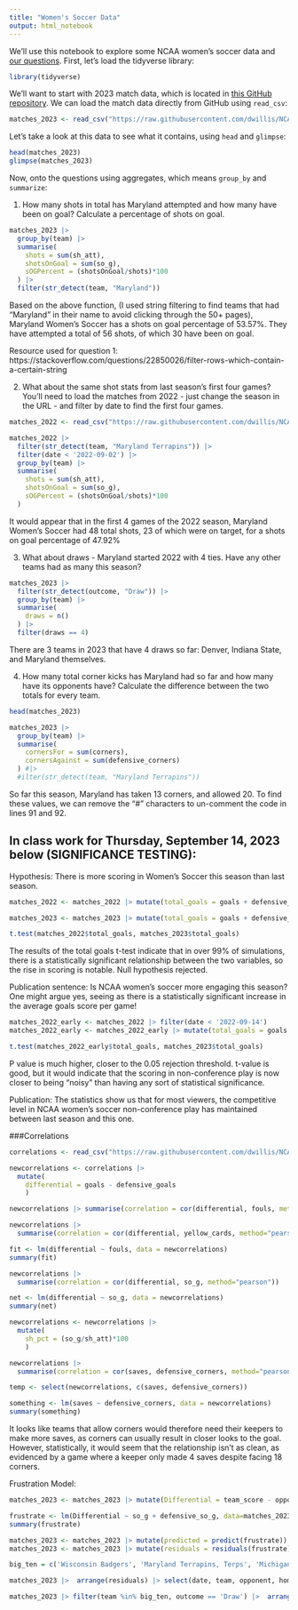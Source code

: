 ```yaml
---
title: "Women's Soccer Data"
output: html_notebook
---
```


We'll use this notebook to explore some NCAA women's soccer data and [our questions](https://docs.google.com/spreadsheets/d/1kTSrnl1URmcexIWLDMWqDnp3q-c2OS45uifnhjp10n4/edit#gid=0). First, let's load the tidyverse library:

```r
library(tidyverse)
```

We'll want to start with 2023 match data, which is located in [this GitHub repository](https://github.com/dwillis/NCAAWomensSoccerData). We can load the match data directly from GitHub using `read_csv`:


```r
matches_2023 <- read_csv("https://raw.githubusercontent.com/dwillis/NCAAWomensSoccerData/main/data/ncaa_womens_soccer_matchstats_2023.csv")
```

Let's take a look at this data to see what it contains, using `head` and `glimpse`:

```r
head(matches_2023)
glimpse(matches_2023)
```

Now, onto the questions using aggregates, which means `group_by` and `summarize`:

1. How many shots in total has Maryland attempted and how many have been on goal? Calculate a percentage of shots on goal.

```r
matches_2023 |>
  group_by(team) |>
  summarise(
    shots = sum(sh_att),
    shotsOnGoal = sum(so_g),
    sOGPercent = (shotsOnGoal/shots)*100
  ) |> 
  filter(str_detect(team, "Maryland"))
```
Based on the above function, (I used string filtering to find teams that had "Maryland" in their name to avoid clicking through the 50+ pages), Maryland Women's Soccer has a shots on goal percentage of 53.57%. They have attempted a total of 56 shots, of which 30 have been on goal.

Resource used for question 1: https://stackoverflow.com/questions/22850026/filter-rows-which-contain-a-certain-string


2. What about the same shot stats from last season's first four games? You'll need to load the matches from 2022 - just change the season in the URL - and filter by date to find the first four games.

```r
matches_2022 <- read_csv("https://raw.githubusercontent.com/dwillis/NCAAWomensSoccerData/main/data/ncaa_womens_soccer_matchstats_2022.csv")

matches_2022 |>
  filter(str_detect(team, "Maryland Terrapins")) |>
  filter(date < '2022-09-02') |>
  group_by(team) |>
  summarise(
    shots = sum(sh_att),
    shotsOnGoal = sum(so_g),
    sOGPercent = (shotsOnGoal/shots)*100
  )


```
It would appear that in the first 4 games of the 2022 season, Maryland Women's Soccer had 48 total shots, 23 of which were on target, for a shots on goal percentage of 47.92%



3. What about draws - Maryland started 2022 with 4 ties. Have any other teams had as many this season?

```r
matches_2023 |>
  filter(str_detect(outcome, "Draw")) |>
  group_by(team) |>
  summarise(
    draws = n()
  ) |>
  filter(draws == 4)
```
There are 3 teams in 2023 that have 4 draws so far: Denver, Indiana State, and Maryland themselves.



4. How many total corner kicks has Maryland had so far and how many have its opponents have? Calculate the difference between the two totals for every team.

```r
head(matches_2023)

matches_2023 |>
  group_by(team) |>
  summarise(
    cornersFor = sum(corners),
    cornersAgainst = sum(defensive_corners)
  ) #|>
  #ilter(str_detect(team, "Maryland Terrapins"))
```

So far this season, Maryland has taken 13 corners, and allowed 20. To find these values, we can remove the "#" characters to un-comment the code in lines 91 and 92.

## In class work for Thursday, September 14, 2023 below (SIGNIFICANCE TESTING):

Hypothesis: There is more scoring in Women's Soccer this season than last season.

```r
matches_2022 <- matches_2022 |> mutate(total_goals = goals + defensive_goals)

matches_2023 <- matches_2023 |> mutate(total_goals = goals + defensive_goals)
```
```r
t.test(matches_2022$total_goals, matches_2023$total_goals)
```

The results of the total goals t-test indicate that in over 99% of simulations, there is a statistically significant relationship between the two variables, so the rise in scoring is notable. Null hypothesis rejected.

Publication sentence: Is NCAA women's soccer more engaging this season? One might argue yes, seeing as there is a statistically significant increase in the average goals score per game!
```r
matches_2022_early <- matches_2022 |> filter(date < '2022-09-14')
matches_2022_early <- matches_2022_early |> mutate(total_goals = goals + defensive_goals)
```

```r
t.test(matches_2022_early$total_goals, matches_2023$total_goals)
```

P value is much higher, closer to the 0.05 rejection threshold. t-value is good, but it would indicate that the scoring in non-conference play is now closer to being "noisy" than having any sort of statistical significance.

Publication: The statistics show us that for most viewers, the competitive level in NCAA women's soccer non-conference play has maintained between last season and this one.






###Correlations
```r
correlations <- read_csv("https://raw.githubusercontent.com/dwillis/NCAAWomensSoccerData/main/data/ncaa_womens_soccer_matchstats_2023.csv")
```
```r
newcorrelations <- correlations |> 
  mutate(
    differential = goals - defensive_goals
    )
```

```r
newcorrelations |> summarise(correlation = cor(differential, fouls, method="pearson"))
```

```r
newcorrelations |> 
  summarise(correlation = cor(differential, yellow_cards, method="pearson"))
```

```r
fit <- lm(differential ~ fouls, data = newcorrelations)
summary(fit)
```

```r
newcorrelations |> 
  summarise(correlation = cor(differential, so_g, method="pearson"))
```

```r
net <- lm(differential ~ so_g, data = newcorrelations)
summary(net)
```


```r
newcorrelations <- newcorrelations |> 
  mutate(
    sh_pct = (so_g/sh_att)*100
    )
```



```r
newcorrelations |> 
  summarise(correlation = cor(saves, defensive_corners, method="pearson"))
```
```r
temp <- select(newcorrelations, c(saves, defensive_corners))
```


```r
something <- lm(saves ~ defensive_corners, data = newcorrelations)
summary(something)
```

It looks like teams that allow corners would therefore need their keepers to make more saves, as corners can usually result in closer looks to the goal. However, statistically, it would seem that the relationship isn't as clean, as evidenced by a game where a keeper only made 4 saves despite facing 18 corners.


Frustration Model:
```r
matches_2023 <- matches_2023 |> mutate(Differential = team_score - opponent_score)
```
```r
frustrate <- lm(Differential ~ so_g + defensive_so_g, data=matches_2023)
summary(frustrate)
```

```r
matches_2023 <- matches_2023 |> mutate(predicted = predict(frustrate))
matches_2023 <- matches_2023 |> mutate(residuals = residuals(frustrate))
```

```r
big_ten = c('Wisconsin Badgers', 'Maryland Terrapins, Terps', 'Michigan Wolverines', 'Rutgers Scarlet Knights', 'Indiana Hoosiers', 'Iowa Hawkeyes', 'Penn St. Nittany Lions', 'Minnesota Golden Gophers', 'Illinois Fighting Illini', 'Ohio St. Buckeyes', 'Northwestern Wildcats', 'Michigan St. Spartans', 'Purdue Boilermakers')
```

```r
matches_2023 |>  arrange(residuals) |> select(date, team, opponent, home_away, outcome, team_score, opponent_score, so_g, defensive_so_g, Differential, predicted, residuals)
```

```r
matches_2023 |> filter(team %in% big_ten, outcome == 'Draw') |>  arrange(residuals) |> select(date, team, opponent, home_away, outcome, team_score, opponent_score, so_g, defensive_so_g, predicted, residuals)
```

